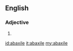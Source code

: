 ==English==

===Adjective===
{{en-adj|-}}

# {{alternative form of|abaxial|lang=en}}

[[id:abaxile]]
[[it:abaxile]]
[[my:abaxile]]